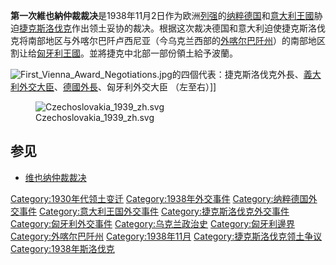 {{expand|time=2014-02-04T06:46:58+00:00}}
{{unreferenced|time=2014-02-04T06:46:58+00:00}}
{{Infobox treaty
|name = 第一次維也納仲裁裁決
| image = Territorial_gains_of_Hungary_1938-41_en.svg
| caption = 匈牙利王國在1938年至1941年間的領土擴張，第一次維也納仲裁裁決的匈牙利所獲領土為紫色的斯洛伐克南部
| date_signed = 1938年11月2日
| location_signed = {{Flag|Nazi Germany|name=德國}}[[維也納|維也納]][[美景宮|美景宮]]
| parties = 
* {{flagicon image|Flag of Hungary (1915-1918, 1919-1946).svg}} [[匈牙利王國_(1920-1946)|匈牙利王國]]
* {{flag|Czechoslovak Republic|name=捷克斯洛伐克第二共和國}}
| signatories = 
* {{flagicon image|Flag of Hungary (1915-1918, 1919-1946).svg}} [[匈牙利王國_(1920-1946)|匈牙利王國]]
* {{flag|Czechoslovak Republic|name=捷克斯洛伐克第二共和國}}
* {{flag|Nazi Germany|name=德意志國}}
* {{flag|Kingdom of Italy}}
}}
'''第一次維也納仲裁裁决'''是1938年11月2日作为欧洲[[列强|列强]]的[[纳粹德国|纳粹德国]]和[[意大利王國_(1861年–1946年)|意大利王國]]胁迫[[捷克斯洛伐克|捷克斯洛伐克]]作出领土妥协的裁决。根据这次裁决德国和意大利迫使捷克斯洛伐克将南部地区与外喀尔巴阡卢西尼亚（今乌克兰西部的[[外喀尔巴阡州|外喀尔巴阡州]]）的南部地区割让给[[匈牙利王國_(1920-1946)|匈牙利王國]]。並將捷克中北部一部份領土給予波蘭。

[[File:First_Vienna_Award_Negotiations.jpg|right]]的四個代表：捷克斯洛伐克外長、[[齊亞諾|義大利外交大臣]]、[[里賓特洛甫|德國外長]]、匈牙利外交大臣 （左至右）]]

[[File:Czechoslovakia_1939_zh.svg|thumb]]

==参见==
*[[维也纳仲裁裁决|维也纳仲裁裁决]]

{{政治小作品}}
[[Category:1930年代领土变迁|Category:1930年代领土变迁]]
[[Category:1938年外交事件|Category:1938年外交事件]]
[[Category:纳粹德国外交事件|Category:纳粹德国外交事件]]
[[Category:意大利王国外交事件|Category:意大利王国外交事件]]
[[Category:捷克斯洛伐克外交事件|Category:捷克斯洛伐克外交事件]]
[[Category:匈牙利外交事件|Category:匈牙利外交事件]]
[[Category:乌克兰政治史|Category:乌克兰政治史]]
[[Category:匈牙利邊界|Category:匈牙利邊界]]
[[Category:外喀尔巴阡州|Category:外喀尔巴阡州]]
[[Category:1938年11月|Category:1938年11月]]
[[Category:捷克斯洛伐克领土争议|Category:捷克斯洛伐克领土争议]]
[[Category:1938年斯洛伐克|Category:1938年斯洛伐克]]